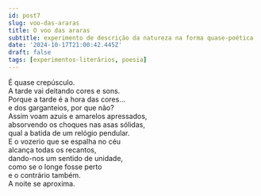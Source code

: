 ```yaml
---
id: post7
slug: voo-das-araras
title: O voo das araras
subtitle: experimento de descrição da natureza na forma quase-poética
date: '2024-10-17T21:00:42.445Z'
draft: false
tags: [experimentos-literários, poesia]
---
```


É quase crepúsculo.  
A tarde vai deitando cores e sons.  
Porque a tarde é a hora das cores…  
e dos garganteios, por que não?  
Assim voam azuis e amarelos apressados,  
absorvendo os choques nas asas sólidas,  
qual a batida de um relógio pendular.  
E o vozerio que se espalha no céu  
alcança todas os recantos,  
dando-nos um sentido de unidade,  
como se o longe fosse perto  
e o contrário também.  
A noite se aproxima.

